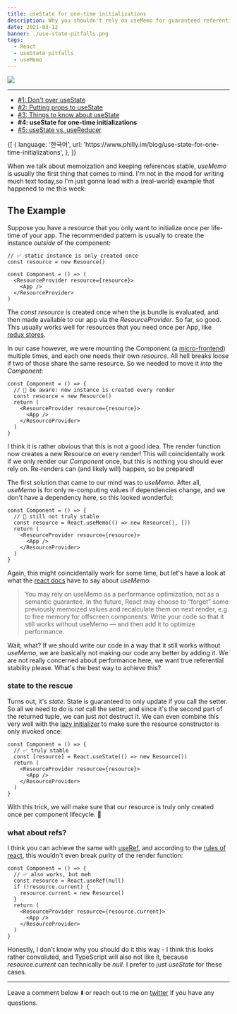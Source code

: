 ```yaml
---
title: useState for one-time initializations
description: Why you shouldn't rely on useMemo for guaranteed referential stability but prefer useState instead
date: 2021-03-12
banner: ./use-state-pitfalls.png
tags:
  - React
  - useState pitfalls
  - useMemo
---
```



<img src="./use-state-pitfalls.png" />

---

- [#1: Don't over useState](dont-over-use-state)
- [#2: Putting props to useState](putting-props-to-use-state)
- [#3: Things to know about useState](things-to-know-about-use-state)
- <b>#4: useState for one-time initializations</b>
- [#5: useState vs. useReducer](use-state-vs-use-reducer)

<Translations>
  {[
    {
      language: '한국어',
      url: 'https://www.philly.im/blog/use-state-for-one-time-initializations',
    },
  ]}
</Translations>

When we talk about memoization and keeping references stable, _useMemo_ is usually the first thing that comes to mind. I'm not in the mood for writing much text today,so I'm just gonna lead with a (real-world) example that happened to me this week:

## The Example

Suppose you have a resource that you only want to initialize once per life-time of your app. The recommended pattern is usually to create the instance _outside_ of the component:

```tsx:title=static-instance
// ✅ static instance is only created once
const resource = new Resource()

const Component = () => (
  <ResourceProvider resource={resource}>
    <App />
  </ResourceProvider>
)
```

The _const resource_ is created once when the js bundle is evaluated, and then made available to our app via the _ResourceProvider_. So far, so good. This usually works well for resources that you need once per App, like [redux stores](https://react-redux.js.org/api/provider#example-usage).

In our case however, we were mounting the Component (a [micro-frontend](https://micro-frontends.org/)) multiple times, and each one needs their own _resource_. All hell breaks loose if two of those share the same resource. So we needed to move it _into_ the _Component_:

```tsx:title=create-in-component {2-3}
const Component = () => {
  // 🚨 be aware: new instance is created every render
  const resource = new Resource()
  return (
    <ResourceProvider resource={resource}>
      <App />
    </ResourceProvider>
  )
}
```

I think it is rather obvious that this is not a good idea. The render function now creates a new Resource on every render! This will coincidentally work if we only render our _Component_ once, but this is nothing you should ever rely on. Re-renders can (and likely will) happen, so be prepared!

The first solution that came to our mind was to _useMemo_. After all, _useMemo_ is for only re-computing values if dependencies change, and we don't have a dependency here, so this looked wonderful:

```tsx:title=use-memo {2-3}
const Component = () => {
  // 🚨 still not truly stable
  const resource = React.useMemo(() => new Resource(), [])
  return (
    <ResourceProvider resource={resource}>
      <App />
    </ResourceProvider>
  )
}
```

Again, this might coincidentally work for some time, but let's have a look at what the [react docs](https://reactjs.org/docs/hooks-reference.html#usememo) have to say about _useMemo_:

> You may rely on useMemo as a performance optimization, not as a semantic guarantee. In the future, React may choose to “forget” some previously memoized values and recalculate them on next render, e.g. to free memory for offscreen components. Write your code so that it still works without useMemo — and then add it to optimize performance.

Wait, what? If we should write our code in a way that it still works without _useMemo_, we are basically not making our code any better by adding it. We are not really concerned about performance here, we want true referential stability please. What's the best way to achieve this?

### state to the rescue

Turns out, it's _state_. State is guaranteed to only update if you call the setter. So all we need to do is _not_ call the setter, and since it's the second part of the returned tuple, we can just _not_ destruct it. We can even combine this very well with the [lazy initializer](things-to-know-about-use-state#2-the-lazy-initializer) to make sure the resource constructor is only invoked once:

```tsx:title=use-state {2-3}
const Component = () => {
  // ✅ truly stable
  const [resource] = React.useState(() => new Resource())
  return (
    <ResourceProvider resource={resource}>
      <App />
    </ResourceProvider>
  )
}
```

With this trick, we will make sure that our resource is truly only created once per component lifecycle. 🚀

### what about refs?

I think you can achieve the same with [useRef](https://reactjs.org/docs/hooks-reference.html#useref), and according to the [rules of react](https://gist.github.com/sebmarkbage/75f0838967cd003cd7f9ab938eb1958f), this wouldn't even break purity of the render function:

```jsx:title=use-ref {2-6,8}
const Component = () => {
  // ✅ also works, but meh
  const resource = React.useRef(null)
  if (!resource.current) {
    resource.current = new Resource()
  }
  return (
    <ResourceProvider resource={resource.current}>
      <App />
    </ResourceProvider>
  )
}
```

Honestly, I don't know why you should do it this way - I think this looks rather convoluted, and TypeScript will also not like it, because _resource.current_ can technically be _null_. I prefer to just _useState_ for these cases.

---

Leave a comment below ⬇️ or reach out to me on [twitter](https://twitter.com/tkdodo) if you have any questions.

<Comments />
